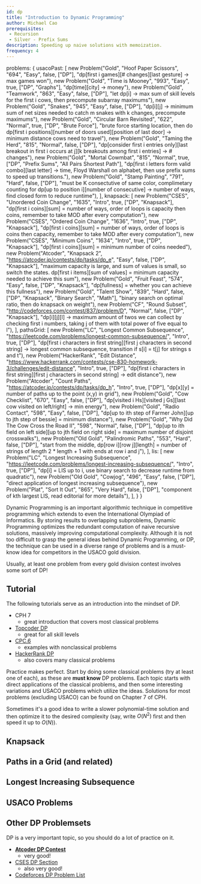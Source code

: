 ```yaml
---
id: dp
title: "Introduction to Dynamic Programming"
author: Michael Cao
prerequisites: 
 - Recursion
 - Silver - Prefix Sums
description: Speeding up naive solutions with memoization.
frequency: 4
---
```



  problems: {
    usacoPast: [
      new Problem("Gold", "Hoof Paper Scissors", "694", "Easy", false, ["DP"], "dp[first i games][# changes][last gesture] -> max games won"),
      new Problem("Gold", "Time is Mooney", "993", "Easy", true, ["DP", "Graphs"], "dp[time][city] -> money"),
      new Problem("Gold", "Teamwork", "863", "Easy", false, ["DP"], "let dp[i] -> max sum of skill levels for the first i cows, then precompute subarray maximums"),
      new Problem("Gold", "Snakes", "945", "Easy", false, ["DP"], "dp[i][j] -> minimum sum of net sizes needed to catch m snakes with k changes, precompute maximums"),
      new Problem("Gold", "Circular Barn Revisited", "622", "Normal", true, ["DP", "Brute Force"], "brute force starting location, then do dp[first i positions][number of doors used][position of last door] ->  minimum distance cows need to travel"),
      new Problem("Gold", "Taming the Herd", "815", "Normal", false, ["DP"], "dp[consider first i entries only][last breakout in first i occurs at j][k breakouts among first i entries] -> # changes"),
      new Problem("Gold", "Mortal Cowmbat", "815", "Normal", true, ["DP", "Prefix Sums", "All Pairs Shortest Path"], "dp[first i letters form valid combo][last letter] -> time, Floyd Warshall on alphabet, then use prefix sums to speed up transitions."),
      new Problem("Gold", "Stamp Painting", "791", "Hard", false, ["DP"], "must be K consectutive of same color, complimetary counting for dp[up to position i][number of consecutive] -> number of ways, find closed form to reduce runtime"),
    ],
    knapsack: [
      new Problem("CSES", "Unordered Coin Change", "1635", "Intro", true, ["DP", "Knapsack"], "dp[first i coins][sum] = number of ways, order of loops is capacity then coins, remember to take MOD after every computation"),
      new Problem("CSES", "Ordered Coin Change", "1636", "Intro", true, ["DP", "Knapsack"], "dp[first i coins][sum] = number of ways, order of loops is coins then capacity, remember to take MOD after every computation"),
      new Problem("CSES", "Minimum Coins", "1634", "Intro", true, ["DP", "Knapsack"], "dp[first i coins][sum] = minimum number of coins needed"),
      new Problem("Atcoder", "Knapsack 2", "https://atcoder.jp/contests/dp/tasks/dp_e", "Easy", false, ["DP", "Knapsack"], "maximum capacity is large, and sum of values is small, so switch the states. dp[first i items][sum of values] = minimum capacity needed to achieve this sum"),
      new Problem("Gold", "Fruit Feast", "574", "Easy", false, ["DP", "Knapsack"], "dp[fullness] = whether you can achieve this fullness"),
      new Problem("Gold", "Talent Show", "839", "Hard", false, ["DP", "Knapsack", "Binary Search", "Math"], "binary search on optimal ratio, then do knapsack on weight"),
      new Problem("CF", "Round Subset", "http://codeforces.com/contest/837/problem/D", "Normal", false, ["DP", "Knapsack"], "dp[i][j][l] -> maximum amount of twos we can collect by checking first i numbers, taking j of them with total power of five equal to l"),
    ],
    pathsGrid: [
      new Problem("LC", "Longest Common Subsequence", "https://leetcode.com/problems/longest-common-subsequence/", "Intro", true, ["DP"], "dp[first i characters in first string][first j characters in second string] -> longest common subsequence, transition if s[i] = t[j] for strings s and t"),
      new Problem("HackerRank", "Edit Distance", "https://www.hackerrank.com/contests/cse-830-homework-3/challenges/edit-distance", "Intro", true, ["DP"], "dp[first i characters in first string][first j characters in second string] -> edit distance"),
      new Problem("Atcoder", "Count Paths", "https://atcoder.jp/contests/dp/tasks/dp_h", "Intro", true, ["DP"], "dp[x][y] = number of paths up to the point (x,y) in grid"),
      new Problem("Gold", "Cow Checklist", "670", "Easy", false, ["DP"], "dp[visited i Hs][visited j Gs][last cow visited on left/right] -> min energy"),
      new Problem("Gold", "Radio Contact", "598", "Easy", false, ["DP"], "dp[up to ith step of Farmer John][up to jth step of bessie] = minimum distance"),
      new Problem("Gold", "Why Did The Cow Cross the Road II", "598", "Normal", false, ["DP"], "dp[up to ith field on left side][up to jth field on right side] = maximum number of disjoint crosswalks"),
      new Problem("Old Gold", "Palindromic Paths", "553", "Hard", false, ["DP"], "start from the middle, dp[row i][row j][length] = number of strings of length 2 * length + 1 with ends at row i and j"),
    ],
    lis: [
      new Problem("LC", "Longest Increasing Subsequence", "https://leetcode.com/problems/longest-increasing-subsequence/", "Intro", true, ["DP"], "dp[i] = LIS up to i, use binary search to decrease runtime from quadratic"),
      new Problem("Old Gold", "Cowjog", "496", "Easy", false, ["DP"], "direct application of longest increasing subsequence"),
      new Problem("Plat", "Sort It Out", "865", "Very Hard", false, ["DP"], "component of kth largest LIS, read editorial for more details"),
    ],
  }
}

Dynamic Programming is an important algorithmic technique in competitive programming which extends to even the International Olympiad of Informatics. By storing results to overlapping subproblems, Dynamic Programming optimizes the redundant computation of naive recursive solutions, massively improving computational complexity. Although it is not too difficult to grasp the general ideas behind Dynamic Programming, or DP, the technique can be used in a diverse range of problems and is a must-know idea for competitors in the USACO gold division.

<info-block title="Contest Tip">

Usually, at least one problem from every gold division contest involves some sort of DP!

</info-block>

## Tutorial

The following tutorials serve as an introduction into the mindset of DP.

 - CPH 7 
   - great introduction that covers most classical problems
 - [Topcoder DP](https://www.topcoder.com/community/competitive-programming/tutorials/dynamic-programming-from-novice-to-advanced/)
   - great for all skill levels
 - [CPC.6](https://github.com/SuprDewd/T-414-AFLV/tree/master/06_dynamic_programming)
   - examples with nonclassical problems
 - [HackerRank DP](https://www.hackerrank.com/topics/dynamic-programming)
   - also covers many classical problems

Practice makes perfect. Start by doing some classical problems (try at least one of each), as these are **must know** DP problems. Each topic starts with direct applications of the classical problems, and then some interesting variations and USACO problems which utilize the ideas. Solutions for most problems (excluding USACO) can be found on Chapter 7 of CPH.

<info-block title="Pro Tip">

Sometimes it's a good idea to write a slower polynomial-time solution and then optimize it to the desired complexity (say, write $O(N^2)$ first and then speed it up to $O(N)$).

</info-block>

## Knapsack

<problems-list problems={metadata.problems.knapsack} />

## Paths in a Grid (and related)

<problems-list problems={metadata.problems.pathsGrid} />

## Longest Increasing Subsequence

<problems-list problems={metadata.problems.lis} />

## USACO Problems

<problems-list problems={metadata.problems.usacoPast} />

## Other DP Problemsets 

DP is a very important topic, so you should do a lot of practice on it.

 - [**Atcoder DP Contest**](https://atcoder.jp/contests/dp/tasks)
   - very good!
 - [CSES DP Section](https://cses.fi/problemset/list/)
   - also very good!
 - [Codeforces DP Problem List](http://codeforces.com/blog/entry/325)


